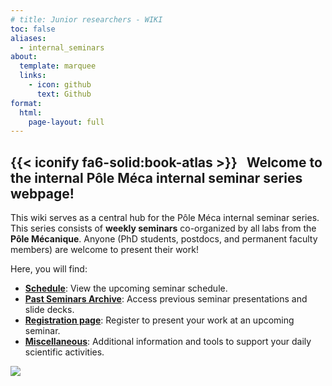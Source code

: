 ```yaml
---
# title: Junior researchers - WIKI
toc: false
aliases:
  - internal_seminars
about:
  template: marquee
  links:
    - icon: github
      text: Github
format:
  html:
    page-layout: full
---
```


## {{< iconify fa6-solid:book-atlas >}} &nbsp; Welcome to the internal Pôle Méca internal seminar series webpage!

This wiki serves as a central hub for the Pôle Méca internal seminar series. This series consists of **weekly seminars** co-organized by all labs from the **Pôle Mécanique**. Anyone (PhD students, postdocs, and permanent faculty members) are welcome to present their work!

Here, you will find:

* [**Schedule**](Schedule.qmd): View the upcoming seminar schedule.
* [**Past Seminars Archive**](PastSeminarsArchive.qmd): Access previous seminar presentations and slide decks.
* [**Registration page**](Registration.qmd): Register to present your work at an upcoming seminar.
* [**Miscellaneous**](AdditionalResources.qmd): Additional information and tools to support your daily scientific activities.

![](Resources/Images/PoleMeca.png)

